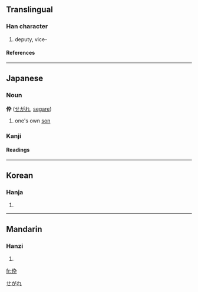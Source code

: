 {{see|倅}}

==Translingual==
===Han character===
{{Han char|rn=9|rad=人|as=04|sn=6|four=|canj=人大弓十 (OKNJ)}}
# deputy, vice-
====References====
{{Han ref|kx=0096.121|dkj=00462|dj=0204.130|hdz=10124.170|uh=4F1C|ud=20252}}
----
== Japanese ==


===Noun===
[[Category:Japanese nouns|せがれ]]
'''伜''' ([[せがれ]], [[segare]])
# one's own [[son]]


===Kanji===
{{ja-kanji|grade=|rs=人04}}
====Readings====
{{ja-readings|on=[[さい]] ([[sai]]), [[そつ]] ([[sotsu]])|kun=[[せがれ]] ([[segare]])}} 
----
==Korean==
===Hanja===
{{ko-hanja|hangeul=[[사]], [[촐]]|rv=s, chol|mr=s, ch'ol}}
# {{defn|Korean}}
----
==Mandarin==
===Hanzi===
{{cmn-hanzi|pin=[[cuì]] (cui4)|wg=ts'ui<sup>4</sup>}}
# {{defn|Mandarin}}

[[fr:伜]]
